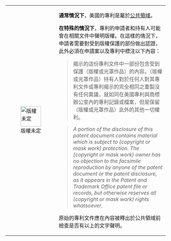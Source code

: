 {| align="CENTER" class="boilerplate" id="pd" style="width:80%; background-color:#f7f8ff; border:2px solid #8888aa;  padding:5px; font-size:85%"
| [[File:PDmaybe-icon.svg|64px|版權未定]]
| '''通常情況下'''，美國的專利是屬於[[公共領域]]。[http://www.uspto.gov/main/ccpubguide.htm ]

'''在特殊的情況下'''，專利的申請者和持有人可能會在相關文件中聲明版權。在這樣的情況下，申請者需要對受到版權保護的部份做出認證，此外必須在申請案以及專利中標注以下內容：[http://www.uspto.gov/web/offices/pac/mpep/documents/appxr_1_84.htm#cfr37s1.84 ][http://www.uspto.gov/web/offices/pac/mpep/documents/appxr_1_71.htm#cfr37s1.71 ]
<blockquote>揭示的這份專利文件中一部份包含受到保護（版權或光罩作品）的內容。（版權或光罩作品）持有人對於任何人對其專利文件或專利揭示的完全相同之重製沒有任何異議，就如同在美國專利與商標辦公室內的專利記錄或檔案，但是保留（版權或光罩作品）此外的其他一切權利。</blockquote>
<blockquote>
''A portion of the disclosure of this patent document contains material which is subject to (copyright or mask work) protection. The (copyright or mask work) owner has no objection to the facsimile reproduction by any­one of the patent document or the patent disclosure, as it appears in the Patent and Trademark Office patent file or records, but otherwise reserves all (copyright or mask work) rights whatsoever.''
</blockquote>

原始的專利文件應在內容被釋出於公共領域前檢查是否有以上的文字聲明。
|}<includeonly>[[Category:美國專利圖片|{{PAGENAME}}]]</includeonly><noinclude>

[[Category:各國公有領域版權模板|{{PAGENAME}}]]

</noinclude>